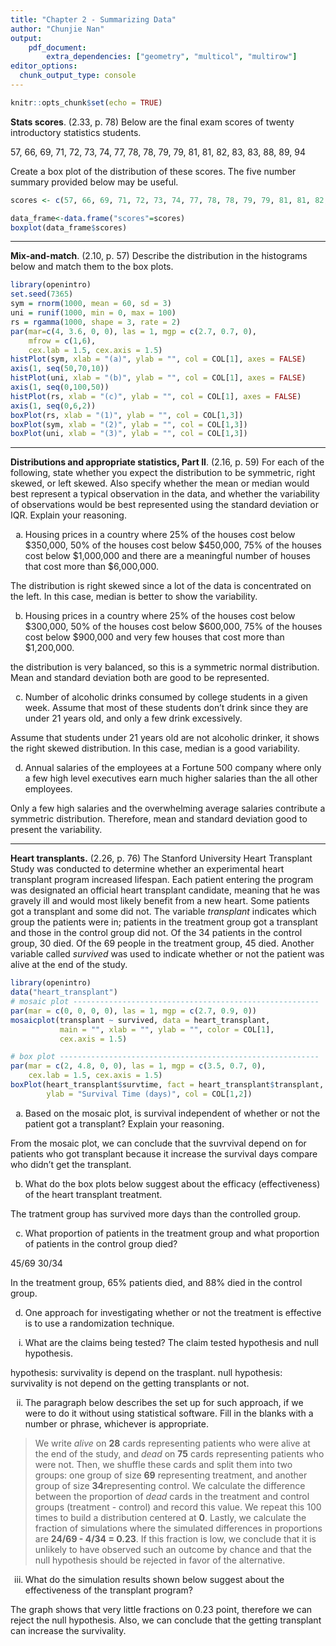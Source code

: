 ```yaml
---
title: "Chapter 2 - Summarizing Data"
author: "Chunjie Nan"
output:
    pdf_document:
        extra_dependencies: ["geometry", "multicol", "multirow"]
editor_options: 
  chunk_output_type: console
---
```


```r
knitr::opts_chunk$set(echo = TRUE)
```

**Stats scores**. (2.33, p. 78) Below are the final exam scores of twenty introductory statistics students. 

57, 66, 69, 71, 72, 73, 74, 77, 78, 78, 79, 79, 81, 81, 82, 83, 83, 88, 89, 94

Create a box plot of the distribution of these scores. The five number summary provided below may be useful.


\begin{center}
\renewcommand\arraystretch{1.5}
\begin{tabular}{ccccc}
Min & Q1    & Q2 (Median)   & Q3    & Max \\
\hline
57  & 72.5  & 78.5          & 82.5  & 94 \\
\end{tabular}
\end{center}

```r
scores <- c(57, 66, 69, 71, 72, 73, 74, 77, 78, 78, 79, 79, 81, 81, 82, 83, 83, 88, 89, 94)

```

```r
data_frame<-data.frame("scores"=scores)
boxplot(data_frame$scores)
```



--------------------------------------------------------------------------------

\clearpage

**Mix-and-match**. (2.10, p. 57) Describe the distribution in the histograms below and match them to the box plots.

```r
library(openintro)
set.seed(7365)
sym = rnorm(1000, mean = 60, sd = 3)
uni = runif(1000, min = 0, max = 100)
rs = rgamma(1000, shape = 3, rate = 2)
par(mar=c(4, 3.6, 0, 0), las = 1, mgp = c(2.7, 0.7, 0), 
    mfrow = c(1,6), 
    cex.lab = 1.5, cex.axis = 1.5)
histPlot(sym, xlab = "(a)", ylab = "", col = COL[1], axes = FALSE)
axis(1, seq(50,70,10))
histPlot(uni, xlab = "(b)", ylab = "", col = COL[1], axes = FALSE)
axis(1, seq(0,100,50))
histPlot(rs, xlab = "(c)", ylab = "", col = COL[1], axes = FALSE)
axis(1, seq(0,6,2))
boxPlot(rs, xlab = "(1)", ylab = "", col = COL[1,3])
boxPlot(sym, xlab = "(2)", ylab = "", col = COL[1,3])
boxPlot(uni, xlab = "(3)", ylab = "", col = COL[1,3])
```






--------------------------------------------------------------------------------

\clearpage

**Distributions and appropriate statistics, Part II**. (2.16, p. 59) For each of the following, state whether you expect the distribution to be symmetric, right skewed, or left skewed. Also specify whether the mean or median would best represent a typical observation in the data, and whether the variability of observations would be best represented using the standard deviation or IQR. Explain your reasoning.

(a) Housing prices in a country where 25% of the houses cost below $350,000, 50% of the houses cost below $450,000, 75% of the houses cost below $1,000,000 and there are a meaningful number of houses that cost more than $6,000,000.

The distribution is right skewed since a lot of the data is concentrated on the left. In this case, median is better to show the variability.

(b) Housing prices in a country where 25% of the houses cost below $300,000, 50% of the houses cost below $600,000, 75% of the houses cost below $900,000 and very few houses that cost more than $1,200,000.

the distribution is very balanced, so this is a symmetric normal distribution. Mean and standard deviation both are good to be represented.

(c) Number of alcoholic drinks consumed by college students in a given week. Assume that most of these students don't drink since they are under 21 years old, and only a few drink excessively.

Assume that students under 21 years old are not alcoholic drinker, it shows the right skewed distribution. In this case, median is a good variability.

(d) Annual salaries of the employees at a Fortune 500 company where only a few high level
executives earn much higher salaries than the all other employees.

Only a few high salaries and the overwhelming average salaries contribute a symmetric distribution.
Therefore, mean and standard deviation good to present the variability.



--------------------------------------------------------------------------------

\clearpage

**Heart transplants.** (2.26, p. 76) The Stanford University Heart Transplant Study was conducted to determine whether an  experimental heart transplant program increased lifespan. Each patient entering the program was designated an official heart transplant candidate, meaning that he was gravely ill and would most likely benefit from a new heart. Some patients got a transplant and some did not. The variable *transplant* indicates which group the patients were in; patients in the treatment group got a transplant and those in the control group did not. Of the 34 patients in the control group, 30 died. Of the 69 people in the treatment group, 45 died. Another variable called *survived* was used to indicate whether or not the patient was alive at the end of the study.

```r
library(openintro)
data("heart_transplant")
# mosaic plot -------------------------------------------------------
par(mar = c(0, 0, 0, 0), las = 1, mgp = c(2.7, 0.9, 0))
mosaicplot(transplant ~ survived, data = heart_transplant, 
           main = "", xlab = "", ylab = "", color = COL[1],
           cex.axis = 1.5)

# box plot ----------------------------------------------------------
par(mar = c(2, 4.8, 0, 0), las = 1, mgp = c(3.5, 0.7, 0), 
    cex.lab = 1.5, cex.axis = 1.5)
boxPlot(heart_transplant$survtime, fact = heart_transplant$transplant, 
        ylab = "Survival Time (days)", col = COL[1,2])
```

(a) Based on the mosaic plot, is survival independent of whether or not the 
patient got a transplant? Explain your reasoning.

From the mosaic plot, we can conclude that the suvrvival depend on for patients who got transplant 
because it increase the survival days compare who didn't get the transplant. 

(b) What do the box plots below suggest about the efficacy (effectiveness) of the heart transplant treatment.

The tratment group has survived more days than the controlled group.

(c) What proportion of patients in the treatment group and what proportion of 
patients in the control group died?

45/69
30/34

In the treatment group, 65% patients died, and 88% died in the control group.

(d) One approach for investigating whether or not the treatment is effective 
is to use a randomization technique.

i. What are the claims being tested?
The claim tested hypothesis and null hypothesis.

hypothesis: survivality is depend on the trasplant.
null hypothesis: survivality is not depend on the getting transplants or not.

ii. The paragraph below describes the set up for such approach, if we were 
to do it without using statistical software. Fill in the blanks with a number 
or phrase, whichever is appropriate.

> We write *alive* on **28** cards representing patients who were 
alive at the end of the study, and *dead* on **75** cards 
representing patients who were not. Then, we shuffle these cards and split them 
into two groups: one group of size **69** representing treatment, and 
another group of size **34**representing control. We calculate the 
difference between the proportion of *dead* cards in the treatment and 
control groups (treatment - control) and record this value. We repeat this 100 
times to build a distribution centered at **0**. Lastly, we calculate 
the fraction of simulations where the simulated differences in proportions are 
**24/69 - 4/34 = 0.23**. If this fraction is low, we conclude that it is unlikely to 
have observed such an outcome by chance and that the null hypothesis should 
be rejected in favor of the alternative.

iii. What do the simulation results shown below suggest about the effectiveness 
of the transplant program?

The graph shows that very little fractions on 0.23 point, therefore we can reject the null hypothesis. Also, we can conclude that the getting transplant can increase the survivality.








